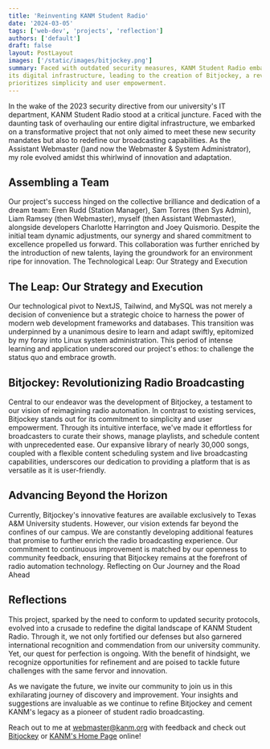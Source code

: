 ```yaml
---
title: 'Reinventing KANM Student Radio'
date: '2024-03-05'
tags: ['web-dev', 'projects', 'reflection']
authors: ['default']
draft: false
layout: PostLayout
images: ['/static/images/bitjockey.png']
summary: Faced with outdated security measures, KANM Student Radio embarked on an ambitious project to overhaul
its digital infrastructure, leading to the creation of Bitjockey, a revolutionary radio automation platform that
prioritizes simplicity and user empowerment.
---
```


In the wake of the 2023 security directive from our university's IT department, KANM Student Radio stood at a critical juncture. Faced with the daunting task of overhauling our entire digital infrastructure, we embarked on a transformative project that not only aimed to meet these new security mandates but also to redefine our broadcasting capabilities. As the Assistant Webmaster ()and now the Webmaster & System Administrator), my role evolved amidst this whirlwind of innovation and adaptation.

## Assembling a Team
Our project's success hinged on the collective brilliance and dedication of a dream team: Eren Rudd (Station Manager), Sam Torres (then Sys Admin), Liam Ramsey (then Webmaster), myself (then Assistant Webmaster), alongside developers Charlotte Harrington and Joey Quismorio. Despite the initial team dynamic adjustments, our synergy and shared commitment to excellence propelled us forward. This collaboration was further enriched by the introduction of new talents, laying the groundwork for an environment ripe for innovation.
The Technological Leap: Our Strategy and Execution

## The Leap: Our Strategy and Execution
Our technological pivot to NextJS, Tailwind, and MySQL was not merely a decision of convenience but a strategic choice to harness the power of modern web development frameworks and databases. This transition was underpinned by a unanimous desire to learn and adapt swiftly, epitomized by my foray into Linux system administration. This period of intense learning and application underscored our project's ethos: to challenge the status quo and embrace growth.

## Bitjockey: Revolutionizing Radio Broadcasting
Central to our endeavor was the development of Bitjockey, a testament to our vision of reimagining radio automation. In contrast to existing services, Bitjockey stands out for its commitment to simplicity and user empowerment. Through its intuitive interface, we've made it effortless for broadcasters to curate their shows, manage playlists, and schedule content with unprecedented ease. Our expansive library of nearly 30,000 songs, coupled with a flexible content scheduling system and live broadcasting capabilities, underscores our dedication to providing a platform that is as versatile as it is user-friendly.

## Advancing Beyond the Horizon
Currently, Bitjockey's innovative features are available exclusively to Texas A&M University students. However, our vision extends far beyond the confines of our campus. We are constantly developing additional features that promise to further enrich the radio broadcasting experience. Our commitment to continuous improvement is matched by our openness to community feedback, ensuring that Bitjockey remains at the forefront of radio automation technology.
Reflecting on Our Journey and the Road Ahead

## Reflections
This project, sparked by the need to conform to updated security protocols, evolved into a crusade to redefine the digital landscape of KANM Student Radio. Through it, we not only fortified our defenses but also garnered international recognition and commendation from our university community. Yet, our quest for perfection is ongoing. With the benefit of hindsight, we recognize opportunities for refinement and are poised to tackle future challenges with the same fervor and innovation.

As we navigate the future, we invite our community to join us in this exhilarating journey of discovery and improvement. Your insights and suggestions are invaluable as we continue to refine Bitjockey and cement KANM's legacy as a pioneer of student radio broadcasting.

Reach out to me at [webmaster@kanm.org](mailto:webmaster@kanm.org) with feedback and check out [Bitjockey](https://bitjockey.kanm.org) or [KANM's Home Page](https://www.kanm.org) online!